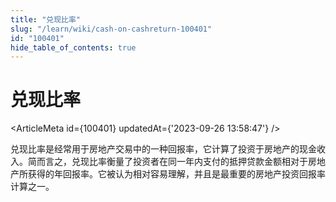 ```yaml
---
title: "兑现比率"
slug: "/learn/wiki/cash-on-cashreturn-100401"
id: "100401"
hide_table_of_contents: true
---
```



# 兑现比率

<ArticleMeta id={100401} updatedAt={'2023-09-26 13:58:47'} />
<div className='border-solid border-b border-t-0 my-4 border-[var(--ifm-color-gray-300)]' />

兑现比率是经常用于房地产交易中的一种回报率，它计算了投资于房地产的现金收入。简而言之，兑现比率衡量了投资者在同一年内支付的抵押贷款金额相对于房地产所获得的年回报率。它被认为相对容易理解，并且是最重要的房地产投资回报率计算之一。
